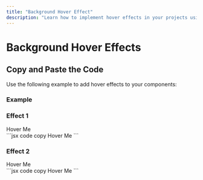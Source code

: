 ```yaml
---
title: "Background Hover Effect"
description: "Learn how to implement hover effects in your projects using Percept UI components."
---
```



# Background Hover Effects

## Copy and Paste the Code

Use the following example to add hover effects to your components:

### Example

### Effect 1

<div className="flex flex-col my-6 w-full">
  <div className="flex gap-2 p-4 bg-blue-950/10 mb-2 rounded-lg w-full">
    <Link href="#" className="relative font-bold no-underline group">
      Hover Me
      <span class="absolute left-0 bottom-[3px] w-full h-[8px] dark:bg-sky-700 bg-sky-500 z-[-1] transition-all duration-300 ease-in-out group-hover:bottom-0 group-hover:h-full"></span>
    </Link>
  </div>
  <div className="block w-full py-0">
    ```jsx code copy
    <Link
      href="#"
      className="no-underline relative group text-base hover:dark:text-sky-400 hover:text-sky-600 text-gray-600 dark:text-gray-400"
    >
      Hover Me
      <span className="absolute -bottom-1 left-0 w-full h-[2px] bg-sky-600 dark:bg-sky-500 rounded transition-transform origin-right scale-x-0 group-hover:origin-left group-hover:scale-x-100 duration-300 ease-in-out"></span>
    </Link>
    ```
  </div>
</div>

### Effect 2

<div className="flex flex-col my-6 w-full">
  <div className="flex gap-2 p-4 bg-blue-950/10 mb-2 rounded-lg w-full">
    <Link
      href="#"
      class="relative inline-block px-1 -mx-1 text-sky-700 dark:text-sky-500 dark:hover:text-white hover:text-white font-bold text-[27px] leading-[1.5] no-underline shadow-[inset_0_0_0_0_#04bbff] transition-all duration-300 ease-in-out hover:text-white hover:shadow-[inset_200px_0_0_0_#04bbff]"
    >
      Hover Me
    </Link>
  </div>
  <div className="block w-full py-0">
    ```jsx code copy
    <Link
      href="#"
      class="relative inline-block px-1 -mx-1 text-sky-700 dark:text-sky-500 dark:hover:text-white hover:text-white font-bold text-[27px] leading-[1.5] no-underline shadow-[inset_0_0_0_0_#04bbff] transition-all duration-300 ease-in-out hover:text-white hover:shadow-[inset_200px_0_0_0_#04bbff]"
    >
      Hover Me
    </Link>
    ```
  </div>
</div>
